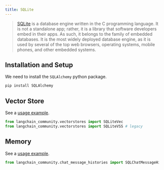 ```yaml
---
title: SQLite
---
```


>[SQLite](https://en.wikipedia.org/wiki/SQLite) is a database engine written in the
> C programming language. It is not a standalone app; rather, it is a library that
> software developers embed in their apps. As such, it belongs to the family of
> embedded databases. It is the most widely deployed database engine, as it is
> used by several of the top web browsers, operating systems, mobile phones, and other embedded systems.

## Installation and Setup

We need to install the `SQLAlchemy` python package.

```bash
pip install SQLAlchemy
```

## Vector Store

See a [usage example](/oss/javascript/integrations/vectorstores/sqlitevec).

```python
from langchain_community.vectorstores import SQLiteVec
from langchain_community.vectorstores import SQLiteVSS # legacy
```

## Memory

See a [usage example](/oss/javascript/integrations/memory/sqlite).

```python
from langchain_community.chat_message_histories import SQLChatMessageHistory
```
